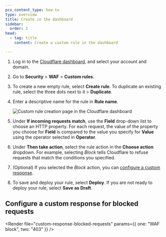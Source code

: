 ```yaml
---
pcx_content_type: how-to
type: overview
title: Create in the dashboard
sidebar:
  order: 2
head:
  - tag: title
    content: Create a custom rule in the dashboard

---
```



1. Log in to the [Cloudflare dashboard](https://dash.cloudflare.com), and select your account and domain.

2. Go to **Security** > **WAF** > **Custom rules**.

3. To create a new empty rule, select **Create rule**. To duplicate an existing rule, select the three dots next to it > **Duplicate**.

4. Enter a descriptive name for the rule in **Rule name**.

   ![Custom rule creation page in the Cloudflare dashboard](~/assets/images/waf/custom-rules/firewall-custom-rule-create.png)

5. Under **If incoming requests match**, use the **Field** drop-down list to choose an HTTP property. For each request, the value of the property you choose for **Field** is compared to the value you specify for **Value** using the operator selected in **Operator**.

6. Under **Then take action**, select the rule action in the **Choose action** dropdown. For example, selecting *Block* tells Cloudflare to refuse requests that match the conditions you specified.

7. (Optional) If you selected the *Block* action, you can [configure a custom response](#configure-a-custom-response-for-blocked-requests).

8. To save and deploy your rule, select **Deploy**. If you are not ready to deploy your rule, select **Save as Draft**.

## Configure a custom response for blocked requests

<Render file="custom-response-blocked-requests" params={{ one: "WAF block", two: "403" }} />
